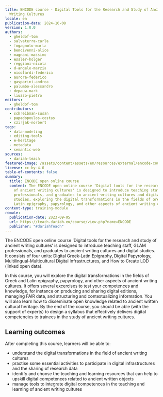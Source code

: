 ```yaml
---
title: ENCODE course - Digital Tools for the Research and Study of Ancient
  Writing Cultures
locale: en
publication-date: 2024-10-08
version: 1.0.0
authors:
  - gheldof-tom
  - salvaterra-carla
  - fogagnolo-marta
  - bencivenni-alice
  - magnani-massimo
  - essler-holger
  - reggiani-nicola
  - d-angelo-marzia
  - nicolardi-federica
  - aurora-federico
  - gasparini-andrea
  - palumbo-alessandro
  - depauw-mark
  - liuzzo-pietro
editors:
  - gheldof-tom
contributors:
  - schreibman-susan
  - papadopoulos-costas
  - czirjak-norbert
tags:
  - data-modeling
  - editing-tools
  - e-heritage
  - metadata
  - semantic-web
sources:
  - dariah-teach
featured-image: /assets/content/assets/en/resources/external/encode-course-digital-tools-for-the-research-and-study-of-ancient-writing-cultures/featured-image.png
license: cc-by-4.0
table-of-contents: false
summary:
  title: ENCODE open online course
  content: The ENCODE open online course 'Digital tools for the research and study
    of ancient writing cultures' is designed to introduce teaching staff, GLAM
    professionals, and graduates to ancient writing cultures and digital
    studies, exploring the digital transformations in the fields of Greek and
    Latin epigraphy, papyrology, and other aspects of ancient writing cultures.
content-type: training-module
remote:
  publication-date: 2023-09-05
  url: https://teach.dariah.eu/course/view.php?name=ENCODE
  publisher: "#dariahTeach"
---
```

The ENCODE open online course ‘Digital tools for the research and study of ancient writing cultures’ is designed to introduce teaching staff, GLAM professionals, and graduates to ancient writing cultures and digital studies. It consists of four units: Digital Greek-Latin Epigraphy, Digital Papyrology, Multilingual-Multicultural Digital Infrastructures, and How to Create LOD (linked open data).

In this course, you will explore the digital transformations in the fields of Greek and Latin epigraphy, papyrology, and other aspects of ancient writing cultures. It offers several excercises to test your competences and knowledge, for instance on producing and sharing digital editions, managing FAIR data, and structuring and contextualizing information. You will also learn how to disseminate open knowledge related to ancient written cultural heritage. By the end of the course, you should be able (with the support of experts) to design a syllabus that effectively delivers digital competencies to trainees in the study of ancient writing cultures.

## Learning outcomes

After completing this course, learners will be able to:

* understand the digital transformations in the field of ancient writing cultures
* practise some essential activities to participate in digital infrastructures and the sharing of research data
* identify and choose the teaching and learning resources that can help to upskill digital competences related to ancient written objects
* manage tools to integrate digital competences in the teaching and learning of ancient writing cultures

<ExternalResource title="Interested in learning more?" subtitle="Check out the ENCODE course on #dariahTeach" url="https://teach.dariah.eu/course/view.php?name=ENCODE" />
